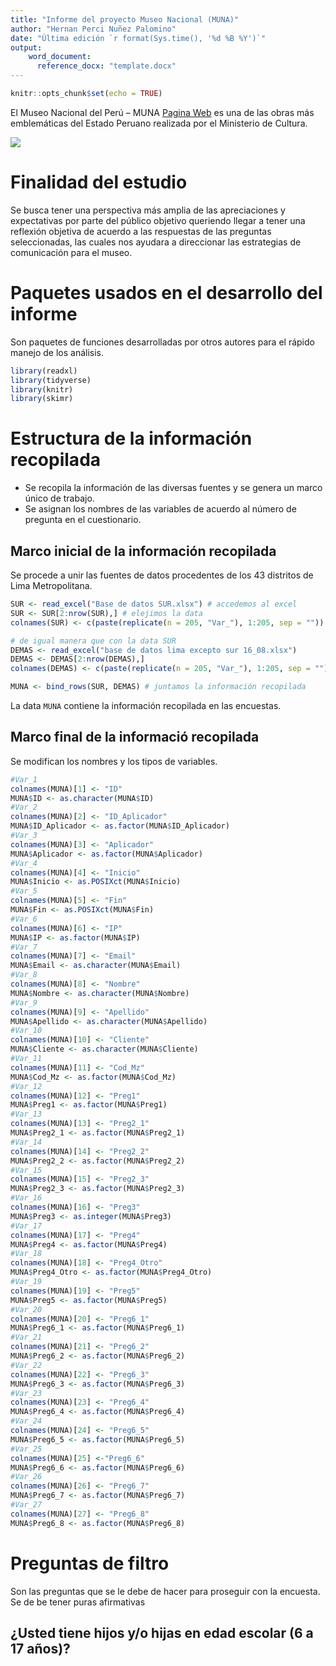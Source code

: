 ```yaml
---
title: "Informe del proyecto Museo Nacional (MUNA)"
author: "Hernan Perci Nuñez Palomino"
date: "Última edición `r format(Sys.time(), '%d %B %Y')`"
output: 
    word_document:
      reference_docx: "template.docx"
---
```


\listoffigures
\listoftables

```r
knitr::opts_chunk$set(echo = TRUE)
```

El Museo Nacional del Perú – MUNA [Pagina Web](https://muna.cultura.pe/) es una de las obras más emblemáticas del Estado Peruano realizada por el Ministerio de Cultura.

![](002_MNP_Explanada_1.jpg)

# Finalidad del estudio

Se busca tener una perspectiva más amplia de las apreciaciones y expectativas por parte del público objetivo queriendo llegar a tener una reflexión objetiva de acuerdo a las respuestas de las preguntas seleccionadas, las cuales nos ayudara a direccionar las estrategias de comunicación para el museo.

# Paquetes usados en el desarrollo del informe

Son paquetes de funciones desarrolladas por otros autores para el rápido manejo de los análisis.

```r

library(readxl)
library(tidyverse)
library(knitr)
library(skimr)

```


# Estructura de la información recopilada

* Se recopila la información de las diversas fuentes y se genera un marco único de trabajo.
* Se asignan los nombres de las variables de acuerdo al número de pregunta en el cuestionario. 

## Marco inicial de la información recopilada

Se procede a unir las fuentes de datos procedentes de los 43 distritos de Lima Metropolitana.

```r
SUR <- read_excel("Base de datos SUR.xlsx") # accedemos al excel
SUR <- SUR[2:nrow(SUR),] # elejimos la data
colnames(SUR) <- c(paste(replicate(n = 205, "Var_"), 1:205, sep = "")) # le asignamos nombres previos a las columnas
```


```r
# de igual manera que con la data SUR
DEMAS <- read_excel("base de datos lima excepto sur 16_08.xlsx")
DEMAS <- DEMAS[2:nrow(DEMAS),]
colnames(DEMAS) <- c(paste(replicate(n = 205, "Var_"), 1:205, sep = ""))
```


```r
MUNA <- bind_rows(SUR, DEMAS) # juntamos la información recopilada

```

La data `MUNA` contiene la información recopilada en las encuestas.

## Marco final de la informació recopilada

Se modifican los nombres y los tipos de variables.

```r
#Var_1
colnames(MUNA)[1] <- "ID"
MUNA$ID <- as.character(MUNA$ID)
#Var_2
colnames(MUNA)[2] <- "ID_Aplicador"
MUNA$ID_Aplicador <- as.factor(MUNA$ID_Aplicador)
#Var_3
colnames(MUNA)[3] <- "Aplicador"
MUNA$Aplicador <- as.factor(MUNA$Aplicador)
#Var_4
colnames(MUNA)[4] <- "Inicio"
MUNA$Inicio <- as.POSIXct(MUNA$Inicio)
#Var_5
colnames(MUNA)[5] <- "Fin"
MUNA$Fin <- as.POSIXct(MUNA$Fin)
#Var_6
colnames(MUNA)[6] <- "IP"
MUNA$IP <- as.factor(MUNA$IP)
#Var_7
colnames(MUNA)[7] <- "Email"
MUNA$Email <- as.character(MUNA$Email)
#Var_8
colnames(MUNA)[8] <- "Nombre"
MUNA$Nombre <- as.character(MUNA$Nombre)
#Var_9
colnames(MUNA)[9] <- "Apellido"
MUNA$Apellido <- as.character(MUNA$Apellido)
#Var_10
colnames(MUNA)[10] <- "Cliente"
MUNA$Cliente <- as.character(MUNA$Cliente)
#Var_11
colnames(MUNA)[11] <- "Cod_Mz"
MUNA$Cod_Mz <- as.factor(MUNA$Cod_Mz)
#Var_12
colnames(MUNA)[12] <- "Preg1"
MUNA$Preg1 <- as.factor(MUNA$Preg1)
#Var_13
colnames(MUNA)[13] <- "Preg2_1"
MUNA$Preg2_1 <- as.factor(MUNA$Preg2_1)
#Var_14
colnames(MUNA)[14] <- "Preg2_2"
MUNA$Preg2_2 <- as.factor(MUNA$Preg2_2)
#Var_15
colnames(MUNA)[15] <- "Preg2_3"
MUNA$Preg2_3 <- as.factor(MUNA$Preg2_3)
#Var_16
colnames(MUNA)[16] <- "Preg3"
MUNA$Preg3 <- as.integer(MUNA$Preg3)
#Var_17
colnames(MUNA)[17] <- "Preg4"
MUNA$Preg4 <- as.factor(MUNA$Preg4)
#Var_18
colnames(MUNA)[18] <- "Preg4_Otro"
MUNA$Preg4_Otro <- as.factor(MUNA$Preg4_Otro)
#Var_19
colnames(MUNA)[19] <- "Preg5"
MUNA$Preg5 <- as.factor(MUNA$Preg5)
#Var_20
colnames(MUNA)[20] <- "Preg6_1"
MUNA$Preg6_1 <- as.factor(MUNA$Preg6_1)
#Var_21
colnames(MUNA)[21] <- "Preg6_2"
MUNA$Preg6_2 <- as.factor(MUNA$Preg6_2)
#Var_22
colnames(MUNA)[22] <- "Preg6_3"
MUNA$Preg6_3 <- as.factor(MUNA$Preg6_3)
#Var_23
colnames(MUNA)[23] <- "Preg6_4"
MUNA$Preg6_4 <- as.factor(MUNA$Preg6_4)
#Var_24
colnames(MUNA)[24] <- "Preg6_5"
MUNA$Preg6_5 <- as.factor(MUNA$Preg6_5)
#Var_25
colnames(MUNA)[25] <-"Preg6_6"
MUNA$Preg6_6 <- as.factor(MUNA$Preg6_6)
#Var_26
colnames(MUNA)[26] <- "Preg6_7"
MUNA$Preg6_7 <- as.factor(MUNA$Preg6_7)
#Var_27
colnames(MUNA)[27] <- "Preg6_8"
MUNA$Preg6_8 <- as.factor(MUNA$Preg6_8)

```


# Preguntas de filtro
Son las preguntas que se le debe de hacer para proseguir con la encuesta. Se de be tener puras afirmativas

## ¿Usted tiene hijos y/o hijas en edad escolar (6 a 17 años)?



